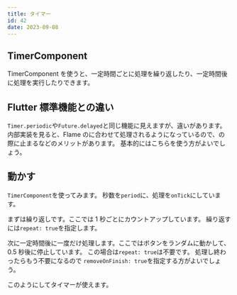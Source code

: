```yaml
---
title: タイマー
id: 42
date: 2023-09-08
---
```



## TimerComponent

TimerComponent を使うと、一定時間ごとに処理を繰り返したり、一定時間後に処理を実行したりできます。

<DocLink document="https://docs.flame-engine.org/latest/flame/other/util.html#timer" />
<DocLink reference="https://pub.dev/documentation/flame/latest/components/TimerComponent-class.html" />

## Flutter 標準機能との違い

`Timer.periodic`や`Future.delayed`と同じ機能に見えますが、違いがあります。
内部実装を見ると、Flame の<ExampleLink slug="lifecycle" />に合わせて処理されるようになっているので、<ExampleLink slug="pause" />の際に止まるなどのメリットがあります。
基本的にはこちらを使う方がよいでしょう。

<DocLink
  reference="https://github.com/flame-engine/flame/blob/v1.8.2/packages/flame/lib/src/components/timer_component.dart"
  label="内部実装"
/>
<DocLink
  reference="https://github.com/flame-engine/flame/blob/v1.8.2/packages/flame/lib/src/timer.dart"
  label="内部実装"
/>

## 動かす

`TimerComponent`を使ってみます。
秒数を`period`に、処理を`onTick`にしています。

まずは繰り返しです。ここでは 1 秒ごとにカウントアップしています。
繰り返すには`repeat: true`を指定します。

<ExampleCode file="timer/game.dart" label="timer1" />

次に一定時間後に一度だけ処理します。ここではボタンをランダムに動かして、0.5 秒後に停止しています。
この場合は`repeat: true`は不要です。
処理し終わったらもう不要になるので `removeOnFinish: true`を指定する方がよいでしょう。

<ExampleCode file="timer/game.dart" label="timer2" />

このようにしてタイマーが使えます。
